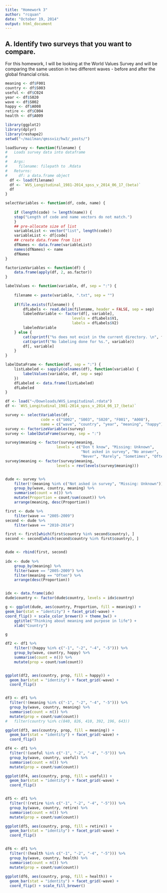 ```yaml
---
title: "Homework 3"
author: "rcquan"
date: "October 19, 2014"
output: html_document
---
```


## A. Identify two surveys that you want to compare.

For this homework, I will be looking at the World Values Survey and will be comparing the same uestion in two different waves - before and after the global financial crisis. 

```r
meaning <- df$F001
country <- df$S003
useful <- df$C024
year <- df$S020
wave <- df$S002
happy <- df$A008
retire <- df$C004
health <- df$A009
```

```r
library(ggplot2)
library(dplyr)
library(reshape2)
setwd("~/mailman/qmssviz/hw3/_posts/")

loadSurvey <- function(filename) {
#   Loads survey data into dataframe
#   
#   Args:
#     filename: filepath to .Rdata
#   Returns:
#     df: a data.frame object
  df <- load(filename)
  df <- `WVS_Longitudinal_1981-2014_spss_v_2014_06_17_(beta)`
  df
}

selectVariables <- function(df, code, name) {
  
    if (length(code) != length(name)) {
    stop("Length of code and name vectors do not match.")
    }
    ## pre-allocate size of list
    variableList <- vector("list", length(code))
    variableList <- df[code]
    ## create data.frame from list
    dfNames <- data.frame(variableList)
    names(dfNames) <- name
    dfNames
}

factorizeVariables <- function(df) {
    data.frame(apply(df, 2, as.factor))
}

labelValues <- function(variable, df, sep = ":") {
    
    filename <- paste(variable, ".txt", sep = "")
    
    if(file.exists(filename)) {
        dfLabels <- read.delim(filename, header = FALSE, sep = sep)
        labeledVariable <- factor(df[, variable],
                              levels = dfLabels$V1,
                              labels = dfLabels$V2)
        labeledVariable
    } else {
        cat(sprintf("%s does not exist in the current directory. \n", filename))
        cat(sprintf("No labeling done for %s.", variable))
        df[, variable]
    }
}

labelDataFrame <- function(df, sep = ":") {
    listLabeled <- sapply(colnames(df), function(variable) {
        labelValues(variable, df, sep = sep)
    })
    dfLabeled <- data.frame(listLabeled)
    dfLabeled
}

df <- load("~/Downloads/WVS_Longitudinal.rdata")
df <- `WVS_Longitudinal_1981-2014_spss_v_2014_06_17_(beta)`

survey <- selectVariables(df,
                code = c("S002", "S003", "S020", "F001", "A008"),
                name = c("wave", "country", "year", "meaning", "happy"))
survey <- factorizeVariables(survey)
survey <- labelDataFrame(survey, sep = ":")

survey$meaning <- factor(survey$meaning,
                       levels = c("Don´t know", "Missing: Unknown",
                                  "Not asked in survey", "No answer",
                                  "Never", "Rarely", "Sometimes", "Often"))
survey$meaning <- factor(survey$meaning,
                       levels = rev(levels(survey$meaning)))


dude <- survey %>%
    filter(!(meaning %in% c("Not asked in survey", "Missing: Unknown"))) %>%
    group_by(wave, country, meaning) %>%
    summarise(count = n()) %>%
    mutate(Proportion = count/sum(count)) %>%
    arrange(meaning, desc(Proportion))

first <- dude %>%
    filter(wave == "2005-2009")
second <- dude %>%
    filter(wave == "2010-2014")

first <- first[which(first$country %in% second$country), ]
second <- second[which(second$country %in% first$country), ]


dude <- rbind(first, second)
           
idx <- dude %>%
    group_by(meaning) %>%
    filter(wave == "2005-2009") %>%
    filter(meaning == "Often") %>%
    arrange(desc(Proportion))


idx <- data.frame(idx)
dude$country <- factor(dude$country, levels = idx$country)

g <- ggplot(dude, aes(country, Proportion, fill = meaning)) +
geom_bar(stat = "identity") + facet_grid(~wave) +
coord_flip() + scale_color_brewer() + theme_bw() + 
    ggtitle("Thinking about meaning and purpose in life") +
    xlab("Country")

g

```

```r
df2 <- df1 %>%
    filter(!(happy %in% c("-1", "-2", "-4", "-5"))) %>%
    group_by(wave, country, happy) %>%
    summarise(count = n()) %>%
    mutate(prop = count/sum(count))


ggplot(df2, aes(country, prop, fill = happy)) + 
  geom_bar(stat = "identity") + facet_grid(~wave) +
  coord_flip()


df3 <- df1 %>%
  filter(!(meaning %in% c("-1", "-2", "-4", "-5"))) %>%
  group_by(wave, country, meaning) %>%
  summarise(count = n()) %>%
  mutate(prop = count/sum(count))
#   filter(country %in% c(840, 826, 410, 392, 196, 643))

ggplot(df3, aes(country, prop, fill = meaning)) + 
  geom_bar(stat = "identity") + facet_grid(~wave) +
  coord_flip()

df4 <- df1 %>%
  filter(!(useful %in% c("-1", "-2", "-4", "-5"))) %>%
  group_by(wave, country, useful) %>%
  summarise(count = n()) %>%
  mutate(prop = count/sum(count))

ggplot(df4, aes(country, prop, fill = useful)) + 
  geom_bar(stat = "identity") + facet_grid(~wave) +
  coord_flip()


df5 <- df1 %>%
  filter(!(retire %in% c("-1", "-2", "-4", "-5"))) %>%
  group_by(wave, country, retire) %>%
  summarise(count = n()) %>%
  mutate(prop = count/sum(count))

ggplot(df5, aes(country, prop, fill = retire)) + 
  geom_bar(stat = "identity") + facet_grid(~wave) +
  coord_flip()


df6 <- df1 %>%
  filter(!(health %in% c("-1", "-2", "-4", "-5"))) %>%
  group_by(wave, country, health) %>%
  summarise(count = n()) %>%
  mutate(prop = count/sum(count))
         
ggplot(df6, aes(country, prop, fill = health)) + 
  geom_bar(stat = "identity") + facet_grid(~wave) +
  coord_flip() + scale_fill_brewer()

```